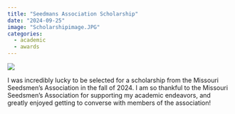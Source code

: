 ```yaml
---
title: "Seedmans Association Scholarship"
date: "2024-09-25"
image: "Scholarshipimage.JPG"
categories:
  - academic
  - awards
---
```


![](Scholarshipimage.JPG)

I was incredibly lucky to be selected for a scholarship from the Missouri Seedsmen's Association in the fall of 2024. I am so thankful to the Missouri Seedsmen's Association for supporting my academic endeavors, and greatly enjoyed getting to converse with members of the association!
